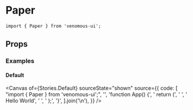 
<Meta of={Stories} />

# Paper

```tsx
import { Paper } from 'venomous-ui';
```

## Props

<Controls />
<Canvas of={Stories.Default} sourceState="none" />

### Examples

#### Default

<Canvas
  of={Stories.Default}
  sourceState="shown"
  source={{
    code: [
      "import { Paper } from 'venomous-ui';",
      '',
      'function App() {',
      '  return (',
      '    <Paper>',
      '      Hello World',
      '    </Paper>',
      '  );',
      '}',
    ].join('\n'),
  }}
/>
